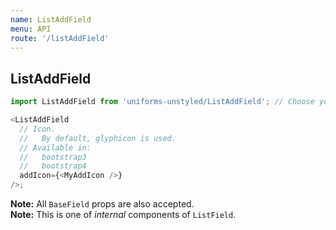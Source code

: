 ```yaml
---
name: ListAddField
menu: API
route: '/listAddField'
---
```


## ListAddField

```js
import ListAddField from 'uniforms-unstyled/ListAddField'; // Choose your theme package.

<ListAddField
  // Icon.
  //   By default, glyphicon is used.
  // Available in:
  //   bootstrap3
  //   bootstrap4
  addIcon={<MyAddIcon />}
/>;
```

**Note:** All `BaseField` props are also accepted.<br />
**Note:** This is one of _internal_ components of `ListField`.
